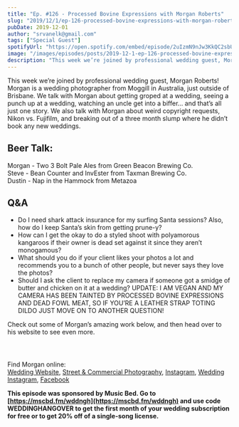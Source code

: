 ```yaml
---
title: "Ep. #126 - Processed Bovine Expressions with Morgan Roberts"
slug: "2019/12/1/ep-126-processed-bovine-expressions-with-morgan-roberts"
pubDate: 2019-12-01
author: "srvanelk@gmail.com"
tags: ["Special Guest"]
spotifyUrl: "https://open.spotify.com/embed/episode/2uIzmN9nJw3KkQC2sbU56A?utm_source=generator"
image: "/images/episodes/posts/2019-12-1-ep-126-processed-bovine-expressions-with-morgan-roberts/morgan+roberts.webp"
description: "This week we’re joined by professional wedding guest, Morgan Roberts! Morgan is a wedding photographer from Moggill in Australia, just outside of Brisbane. We talk with Morgan about getting groped at a wedding, seeing a punch up at a wedding, watching an uncle get into a biffer… and that’s all just one story. We also talk with Morgan about weird copyright requests, Nikon vs. Fujifilm, and breaking out of a three month slump where he didn’t book any new weddings."
---
```


This week we’re joined by professional wedding guest, Morgan Roberts! Morgan is a wedding photographer from Moggill in Australia, just outside of Brisbane. We talk with Morgan about getting groped at a wedding, seeing a punch up at a wedding, watching an uncle get into a biffer… and that’s all just one story. We also talk with Morgan about weird copyright requests, Nikon vs. Fujifilm, and breaking out of a three month slump where he didn’t book any new weddings.

## Beer Talk:  
Morgan - Two 3 Bolt Pale Ales from Green Beacon Brewing Co.  
Steve - Bean Counter and InvEster from Taxman Brewing Co.  
Dustin - Nap in the Hammock from Metazoa

## Q&A
- Do I need shark attack insurance for my surfing Santa sessions? Also, how do I keep Santa’s skin from getting prune-y?
- How can I get the okay to do a styled shoot with polyamorous kangaroos if their owner is dead set against it since they aren’t monogamous?
- What should you do if your client likes your photos a lot and recommends you to a bunch of other people, but never says they love the photos?
- Should I ask the client to replace my camera if someone got a smidge of butter and chicken on it at a wedding? UPDATE: I AM VEGAN AND MY CAMERA HAS BEEN TAINTED BY PROCESSED BOVINE EXPRESSIONS AND DEAD FOWL MEAT, SO IF YOU’RE A LEATHER STRAP TOTING DILDO JUST MOVE ON TO ANOTHER QUESTION!

Check out some of Morgan’s amazing work below, and then head over to his website to see even more.

<figure>
  <img src="/images/episodes/posts/2019-12-1-ep-126-processed-bovine-expressions-with-morgan-roberts/Morgan+Roberts+Wedding+Folio-66.webp" alt="" />
</figure>
<figure>
  <img src="/images/episodes/posts/2019-12-1-ep-126-processed-bovine-expressions-with-morgan-roberts/Morgan+Roberts+Wedding+Folio-31.webp" alt="" />
</figure>
<figure>
  <img src="/images/episodes/posts/2019-12-1-ep-126-processed-bovine-expressions-with-morgan-roberts/Morgan+Roberts+Wedding+Folio-75.webp" alt="" />
</figure>

Find Morgan online:  
[Wedding Website](https://www.morganrobertsphotography.com/), [Street & Commercial Photography](http://www.morganroberts.photography/), [Instagram](https://www.instagram.com/morganrobertsphoto/), [Wedding Instagram](https://www.instagram.com/morganrobertsweddings/), [Facebook](https://www.facebook.com/morganrobertsphotography/)

**This episode was sponsored by Music Bed. Go to [https://mscbd.fm/wddngh](https://mscbd.fm/wddngh) and use code WEDDINGHANGOVER to get the first month of your wedding subscription for free or to get 20% off of a single-song license.**
